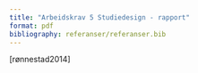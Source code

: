 ```yaml
---
title: "Arbeidskrav 5 Studiedesign - rapport"
format: pdf
bibliography: referanser/referanser.bib
---
```


[rønnestad2014]





